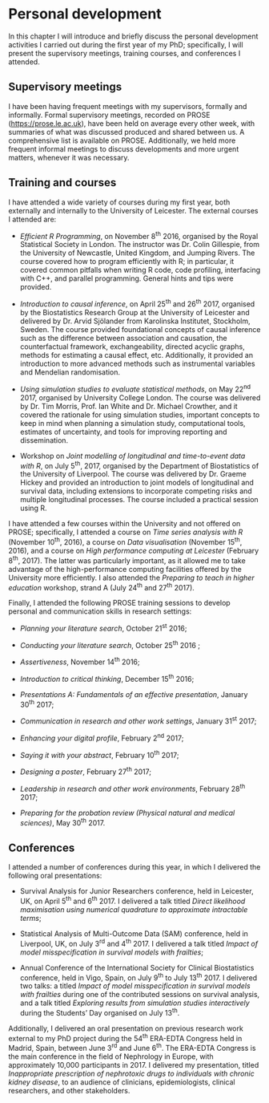 # Personal development {#pdevelop}

In this chapter I will introduce and briefly discuss the personal development activities I carried out during the first year of my PhD; specifically, I will present the supervisory meetings, training courses, and conferences I attended.

## Supervisory meetings

I have been having frequent meetings with my supervisors, formally and informally. Formal supervisory meetings, recorded on PROSE ([https://prose.le.ac.uk](https://prose.le.ac.uk)), have been held on average every other week, with summaries of what was discussed produced and shared between us. A comprehensive list is available on PROSE. Additionally, we held more frequent informal meetings to discuss developments and more urgent matters, whenever it was necessary.

## Training and courses

I have attended a wide variety of courses during my first year, both externally and internally to the University of Leicester. The external courses I attended are:

- _Efficient R Programming_, on November 8^th^ 2016, organised by the Royal Statistical Society in London. The instructor was Dr. Colin Gillespie, from the University of Newcastle, United Kingdom, and Jumping Rivers. The course covered how to program efficiently with R; in particular, it covered common pitfalls when writing R code, code profiling, interfacing with C++, and parallel programming. General hints and tips were provided.

- _Introduction to causal inference_, on April 25^th^ and 26^th^ 2017, organised by the Biostatistics Research Group at the University of Leicester and delivered by Dr. Arvid Sjölander from Karolinska Institutet, Stockholm, Sweden. The course provided foundational concepts of causal inference such as the difference between association and causation, the counterfactual framework, exchangeability, directed acyclic graphs, methods for estimating a causal effect, etc. Additionally, it provided an introduction to more advanced methods such as instrumental variables and Mendelian randomisation.

- _Using simulation studies to evaluate statistical methods_, on May 22^nd^ 2017, organised by University College London. The course was delivered by Dr. Tim Morris, Prof. Ian White and Dr. Michael Crowther, and it covered the rationale for using simulation studies, important concepts to keep in mind when planning a simulation study, computational tools, estimates of uncertainty, and tools for improving reporting and dissemination.

- Workshop on _Joint modelling of longitudinal and time-to-event data with R_, on July 5^th^, 2017, organised by the Department of Biostatistics of the University of Liverpool. The course was delivered by Dr. Graeme Hickey and provided an introduction to joint models of longitudinal and survival data, including extensions to incorporate competing risks and multiple longitudinal processes. The course included a practical session using R.

I have attended a few courses within the University and not offered on PROSE; specifically, I attended a course on _Time series analysis with R_ (November 10^th^, 2016), a course on _Data visualisation_ (November 15^th^, 2016), and a course on _High performance computing at Leicester_ (February 8^th^, 2017). The latter was particularly important, as it allowed me to take advantage of the high-performance computing facilities offered by the University more efficiently. I also attended the _Preparing to teach in higher education_ workshop, strand A (July 24^th^ and 27^th^ 2017).

Finally, I attended the following PROSE training sessions to develop personal and communication skills in research settings:

- _Planning your literature search_, October 21^st^ 2016;

- _Conducting your literature search_, October 25^th^ 2016 ;

- _Assertiveness_, November 14^th^ 2016;

- _Introduction to critical thinking_, December 15^th^ 2016;

- _Presentations A: Fundamentals of an effective presentation_, January 30^th^ 2017;

- _Communication in research and other work settings_, January 31^st^ 2017;

- _Enhancing your digital profile_, February 2^nd^ 2017;

- _Saying it with your abstract_, February 10^th^ 2017;

- _Designing a poster_, February 27^th^ 2017;

- _Leadership in research and other work environments_, February 28^th^ 2017;

- _Preparing for the probation review (Physical natural and medical sciences)_, May 30^th^ 2017.

## Conferences

I attended a number of conferences during this year, in which I delivered the following oral presentations:

- Survival Analysis for Junior Researchers conference, held in Leicester, UK, on April 5^th^ and 6^th^ 2017. I delivered a talk titled _Direct likelihood maximisation using numerical quadrature to approximate intractable terms_;

- Statistical Analysis of Multi-Outcome Data (SAM) conference, held in Liverpool, UK, on July 3^rd^ and 4^th^ 2017. I delivered a talk titled _Impact of model misspecification in survival models with frailties_;

- Annual Conference of the International Society for Clinical Biostatistics conference, held in Vigo, Spain, on July 9^th^ to July 13^th^ 2017. I delivered two talks: a titled _Impact of model misspecification in survival models with frailties_ during one of the contributed sessions on survival analysis, and a talk titled _Exploring results from simulation studies interactively_ during the Students' Day organised on July 13^th^.

Additionally, I delivered an oral presentation on previous research work external to my PhD project during the 54^th^ ERA-EDTA Congress held in Madrid, Spain, between June 3^rd^ and June 6^th^. The ERA-EDTA Congress is the main conference in the field of Nephrology in Europe, with approximately 10,000 participants in 2017. I delivered my presentation, titled _Inappropriate prescription of nephrotoxic drugs to individuals with chronic kidney disease_, to an audience of clinicians, epidemiologists, clinical researchers, and other stakeholders.
